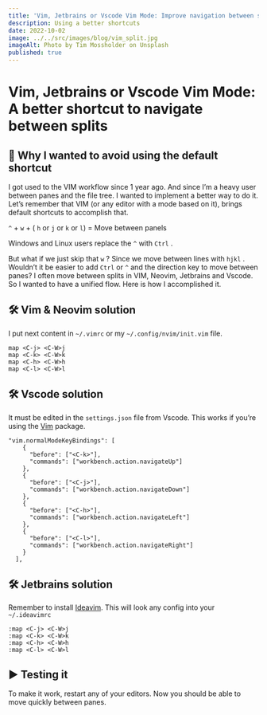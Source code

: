 ```yaml
---
title: 'Vim, Jetbrains or Vscode Vim Mode: Improve navigation between splits'
description: Using a better shortcuts
date: 2022-10-02
image: ../../src/images/blog/vim_split.jpg
imageAlt: Photo by Tim Mossholder on Unsplash
published: true
---
```


# Vim, Jetbrains or Vscode Vim Mode: A better shortcut to navigate between splits

## 🤔 Why I wanted to avoid using the default shortcut

I got used to the VIM workflow since 1 year ago. And since I’m a heavy user between panes and the file tree. I wanted to implement a better way to do it. Let’s remember that VIM (or any editor with a mode based on it), brings default shortcuts to accomplish that.

`^` + `w` + ( `h`  or `j` or `k` or `l`) = Move between panels

Windows and Linux users replace the `^` with `Ctrl` .

But what if we just skip that `w` ? Since we move between lines with `hjkl` . Wouldn’t it be easier to add `Ctrl` or `^` and the direction key to move between panes? I often move between splits in VIM, Neovim, Jetbrains and Vscode. So I wanted to have a unified flow. Here is how I accomplished it.

## 🛠 Vim & Neovim solution

I put next content in `~/.vimrc` or my `~/.config/nvim/init.vim` file.

```vim
map <C-j> <C-W>j
map <C-k> <C-W>k
map <C-h> <C-W>h
map <C-l> <C-W>l
```

## 🛠 Vscode solution

It must be edited in the `settings.json` file from Vscode. This works if you’re using the [Vim](https://marketplace.visualstudio.com/items?itemName=vscodevim.vim) package.

```jsonp
"vim.normalModeKeyBindings": [
    {
      "before": ["<C-k>"],
      "commands": ["workbench.action.navigateUp"]
    },
    {
      "before": ["<C-j>"],
      "commands": ["workbench.action.navigateDown"]
    },
    {
      "before": ["<C-h>"],
      "commands": ["workbench.action.navigateLeft"]
    },
    {
      "before": ["<C-l>"],
      "commands": ["workbench.action.navigateRight"]
    }
  ],
```

## 🛠 Jetbrains solution

Remember to install [Ideavim](https://plugins.jetbrains.com/plugin/164-ideavim). This will look any config into your `~/.ideavimrc`

```vim
:map <C-j> <C-W>j
:map <C-k> <C-W>k
:map <C-h> <C-W>h
:map <C-l> <C-W>l
```

## ▶️ Testing it

To make it work, restart any of your editors. Now you should be able to move quickly between panes.

